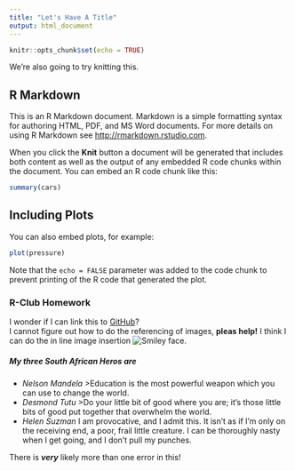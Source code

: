 ```yaml
---
title: "Let's Have A Title"
output: html_document
---
```


```r
knitr::opts_chunk$set(echo = TRUE)
```

We're also going to try knitting this.

## R Markdown

This is an R Markdown document. Markdown is a simple formatting syntax for authoring HTML, PDF, and MS Word documents. For more details on using R Markdown see <http://rmarkdown.rstudio.com>.

When you click the **Knit** button a document will be generated that includes both content as well as the output of any embedded R code chunks within the document. You can embed an R code chunk like this:

```r
summary(cars)
```

## Including Plots

You can also embed plots, for example:

```r
plot(pressure)
```

Note that the `echo = FALSE` parameter was added to the code chunk to prevent printing of the R code that generated the plot.

### R-Club Homework

I wonder if I can link this to [GitHub](www.github.com)?  
I cannot figure out how to do the referencing of images, **pleas help!** I think I can do the in line image insertion ![Smiley face](https://upload.wikimedia.org/wikipedia/commons/8/88/Yellow_Happy.jpg).

##### My three South African Heros are
* _Nelson Mandela_
 >Education is the most powerful weapon which you can use to change the world.  
* _Desmond Tutu_
 >Do your little bit of good where you are; it's those little bits of good put together that overwhelm the world.  
* _Helen Suzman_
  I am provocative, and I admit this. It isn't as if I'm only on the receiving end, a poor, frail little creature. I can be thoroughly nasty when I get going, and I don't pull my punches.

There is _**very**_ likely more than one error in this!
